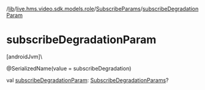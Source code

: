 /[lib](/api-reference/android/v2/home/content)/[live.hms.video.sdk.models.role](../index)/[SubscribeParams](index)/[subscribeDegradationParam](subscribe-degradation-param)

# subscribeDegradationParam

[androidJvm]\

@SerializedName(value = subscribeDegradation)

val [subscribeDegradationParam](subscribe-degradation-param): [SubscribeDegradationParams](../-subscribe-degradation-params/index)?
